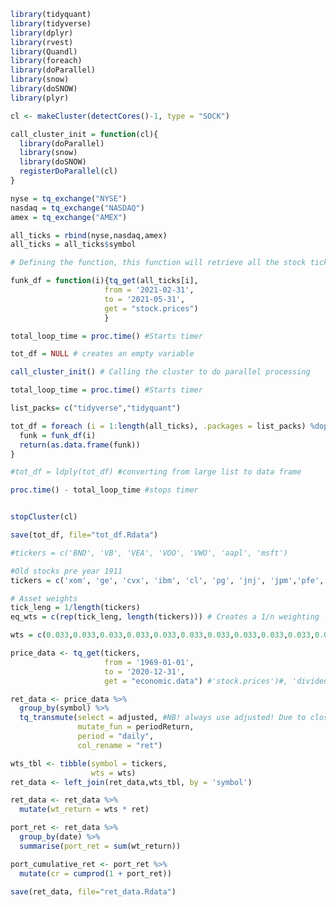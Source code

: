 ```r
library(tidyquant)
library(tidyverse)
library(dplyr)
library(rvest)
library(Quandl)
library(foreach)
library(doParallel)
library(snow)
library(doSNOW)
library(plyr)
```


```r
cl <- makeCluster(detectCores()-1, type = "SOCK")

call_cluster_init = function(cl){
  library(doParallel)
  library(snow)
  library(doSNOW)
  registerDoParallel(cl)
}
```

```r

nyse = tq_exchange("NYSE")
nasdaq = tq_exchange("NASDAQ")
amex = tq_exchange("AMEX")

all_ticks = rbind(nyse,nasdaq,amex) 
all_ticks = all_ticks$symbol
```

```r
# Defining the function, this function will retrieve all the stock tickers found above 

funk_df = function(i){tq_get(all_ticks[i], 
                     from = '2021-02-31',
                     to = '2021-05-31',
                     get = "stock.prices")
                     }
```

```r
total_loop_time = proc.time() #Starts timer 

tot_df = NULL # creates an empty variable

call_cluster_init() # Calling the cluster to do parallel processing 

total_loop_time = proc.time() #Starts timer 

list_packs= c("tidyverse","tidyquant")

tot_df = foreach (i = 1:length(all_ticks), .packages = list_packs) %dopar% {
  funk = funk_df(i)
  return(as.data.frame(funk))
}

#tot_df = ldply(tot_df) #converting from large list to data frame

proc.time() - total_loop_time #stops timer                    


stopCluster(cl)

save(tot_df, file="tot_df.Rdata")
```
   



```r
#tickers = c('BND', 'VB', 'VEA', 'VOO', 'VWO', 'aapl', 'msft')

#Old stocks pre year 1911
tickers = c('xom', 'ge', 'cvx', 'ibm', 'cl', 'pg', 'jnj', 'jpm','pfe', 'ko', 'wfc', 'c', 'bac', 'mrk', 'pep', 'abt', 'gs', 'ups', 'mmm', 'axp', 'f', 'cvs', 'usb', 'unp', 'bmy', 'dd', 'met', 'lly', 'dow', 'EMR')

# Asset weights
tick_leng = 1/length(tickers)
eq_wts = c(rep(tick_leng, length(tickers))) # Creates a 1/n weighting

wts = c(0.033,0.033,0.033,0.033,0.033,0.033,0.033,0.033,0.033,0.033,0.033,0.033,0.033,0.033,0.033,0.033,0.033,0.033,0.033,0.033,0.033,0.033,0.033,0.033,0.033,0.033,0.033,0.033,0.033,0.033) #All weights sett to 1/30, due to copy paste

price_data <- tq_get(tickers,
                     from = '1969-01-01',
                     to = '2020-12-31',
                     get = "economic.data") #'stock.prices')#, 'dividends', 'splits', 'economic.data')

ret_data <- price_data %>%
  group_by(symbol) %>%
  tq_transmute(select = adjusted, #NB! always use adjusted! Due to close does not take into considiration stocksplits dividents etc. 
               mutate_fun = periodReturn,
               period = "daily",
               col_rename = "ret")

wts_tbl <- tibble(symbol = tickers,
                  wts = wts)
ret_data <- left_join(ret_data,wts_tbl, by = 'symbol')

ret_data <- ret_data %>%
  mutate(wt_return = wts * ret)

port_ret <- ret_data %>%
  group_by(date) %>%
  summarise(port_ret = sum(wt_return))

port_cumulative_ret <- port_ret %>%
  mutate(cr = cumprod(1 + port_ret))

save(ret_data, file="ret_data.Rdata")
```

